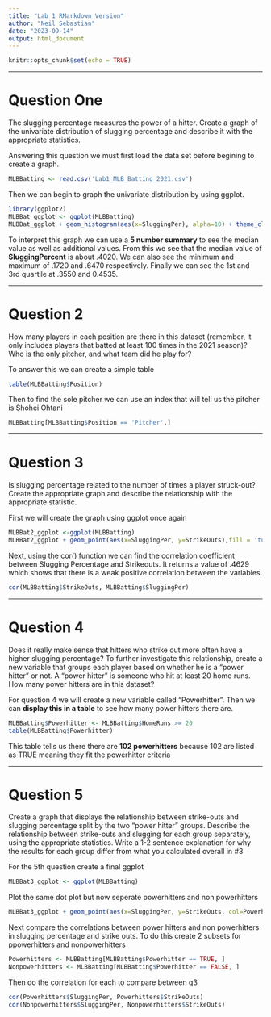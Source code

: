 ```yaml
---
title: "Lab 1 RMarkdown Version"
author: "Neil Sebastian"
date: "2023-09-14"
output: html_document
---
```


```r
knitr::opts_chunk$set(echo = TRUE)
```

------------------------------------------------------------------------

# **Question One**

The slugging percentage measures the power of a hitter. Create a graph of the univariate distribution of slugging percentage and describe it with the appropriate statistics.

Answering this question we must first load the data set before begining to create a graph.

```r
MLBBatting <- read.csv('Lab1_MLB_Batting_2021.csv')
```

Then we can begin to graph the univariate distribution by using ggplot.

```r
library(ggplot2)
MLBBat_ggplot <- ggplot(MLBBatting)
MLBBat_ggplot + geom_histogram(aes(x=SluggingPer), alpha=10) + theme_classic()
```

To interpret this graph we can use a **5 number summary** to see the median value as well as additional values. From this we see that the median value of **SluggingPercent** is about .4020. We can also see the minimum and maximum of .1720 and .6470 respectively. Finally we can see the 1st and 3rd quartile at .3550 and 0.4535.

------------------------------------------------------------------------

# **Question 2**

How many players in each position are there in this dataset (remember, it only includes players that batted at least 100 times in the 2021 season)? Who is the only pitcher, and what team did he play for?

To answer this we can create a simple table

```r
table(MLBBatting$Position)
```

Then to find the sole pitcher we can use an index that will tell us the pitcher is Shohei Ohtani

```r
MLBBatting[MLBBatting$Position == 'Pitcher',]
```

------------------------------------------------------------------------

# **Question 3**

Is slugging percentage related to the number of times a player struck-out? Create the appropriate graph and describe the relationship with the appropriate statistic.

First we will create the graph using ggplot once again

```r
MLBBat2_ggplot <-ggplot(MLBBatting)
MLBBat2_ggplot + geom_point(aes(x=SluggingPer, y=StrikeOuts),fill = 'turquoise', pch=24) + labs(title='Slugging Percentage and Strike Outs', x='Slugging Percentage', y='Strike Outs')
```

Next, using the cor() function we can find the correlation coefficient between Slugging Percentage and Strikeouts. It returns a value of .4629 which shows that there is a weak positive correlation between the variables.

```r
cor(MLBBatting$StrikeOuts, MLBBatting$SluggingPer)
```

------------------------------------------------------------------------

# **Question 4**

Does it really make sense that hitters who strike out more often have a higher slugging percentage? To further investigate this relationship, create a new variable that groups each player based on whether he is a "power hitter" or not. A "power hitter" is someone who hit at least 20 home runs. How many power hitters are in this dataset?

For question 4 we will create a new variable called "Powerhitter". Then we can **display this in a table** to see how many power hitters there are.

```r
MLBBatting$Powerhitter <- MLBBatting$HomeRuns >= 20
table(MLBBatting$Powerhitter)
```

This table tells us there there are **102 powerhitters** because 102 are listed as TRUE meaning they fit the powerhitter criteria

------------------------------------------------------------------------

# **Question 5**

Create a graph that displays the relationship between strike-outs and slugging percentage split by the two "power hitter" groups. Describe the relationship between strike-outs and slugging for each group separately, using the appropriate statistics. Write a 1-2 sentence explanation for why the results for each group differ from what you calculated overall in #3

For the 5th question create a final ggplot

```r
MLBBat3_ggplot <- ggplot(MLBBatting)
```

Plot the same dot plot but now seperate powerhitters and non powerhitters

```r
MLBBat3_ggplot + geom_point(aes(x=SluggingPer, y=StrikeOuts, col=Powerhitter), pch=24) + labs(title='Slugging Percentage and Strike Outs', x='Slugging Percentage', y='Strike Outs')
```

Next compare the correlations between power hitters and non powerhitters in slugging percentage and strike outs. To do this create 2 subsets for ppowerhitters and nonpowerhitters

```r
Powerhitters <- MLBBatting[MLBBatting$Powerhitter == TRUE, ]
Nonpowerhitters <- MLBBatting[MLBBatting$Powerhitter == FALSE, ]
```

Then do the correlation for each to compare between q3

```r
cor(Powerhitters$SluggingPer, Powerhitters$StrikeOuts)
cor(Nonpowerhitters$SluggingPer, Nonpowerhitters$StrikeOuts)
```
